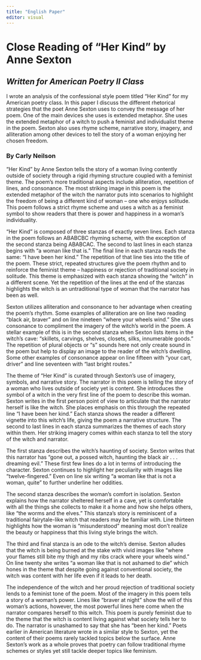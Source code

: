 ```yaml
---
title: "English Paper"
editor: visual
---
```


# **Close Reading of "Her Kind" by Anne Sexton**

## *Written for American Poetry II Class*

I wrote an analysis of the confessional style poem titled "Her Kind" for my American poetry class. In this paper I discuss the different rhetorical strategies that the poet Anne Sexton uses to convey the message of her poem. One of the main devices she uses is extended metaphor. She uses the extended metaphor of a witch to push a feminist and individualist theme in the poem. Sexton also uses rhyme scheme, narrative story, imagery, and alliteration among other devices to tell the story of a woman enjoying her chosen freedom.

### By Carly Neilson

"Her Kind" by Anne Sexton tells the story of a woman living contently outside of society through a rigid rhyming structure coupled with a feminist theme. The poem's more traditional aspects include alliteration, repetition of lines, and consonance. The most striking image in this poem is the extended metaphor of the witch the narrator puts into scenarios to highlight the freedom of being a different kind of woman -- one who enjoys solitude. This poem follows a strict rhyme scheme and uses a witch as a feminist symbol to show readers that there is power and happiness in a woman's individuality. 

"Her Kind" is composed of three stanzas of exactly seven lines. Each stanza in the poem follows an ABABCBC rhyming scheme, with the exception of the second stanza being ABABCAC. The second to last lines in each stanza begins with "a woman like that is." The final line in each stanza reads the same: "I have been her kind." The repetition of that line ties into the title of the poem. These strict, repeated structures give the poem rhythm and to reinforce the feminist theme -- happiness or rejection of traditional society in solitude. This theme is emphasized with each stanza showing the "witch" in a different scene. Yet the repetition of the lines at the end of the stanzas highlights the witch is an untraditional type of woman that the narrator has been as well. 

Sexton utilizes alliteration and consonance to her advantage when creating the poem's rhythm. Some examples of alliteration are on line two reading "black air, braver" and on line nineteen "where your wheels wind." She uses consonance to compliment the imagery of the witch's world in the poem. A stellar example of this is in the second stanza when Sexton lists items in the witch's cave: "skillets, carvings, shelves, closets, silks, innumerable goods." The repetition of plural objects or "s" sounds here not only create sound in the poem but help to display an image to the reader of the witch's dwelling. Some other examples of consonance appear on line fifteen with "your cart, driver" and line seventeen with "last bright routes."

The theme of "Her Kind" is curated through Sexton's use of imagery, symbols, and narrative story. The narrator in this poem is telling the story of a woman who lives outside of society yet is content. She introduces the symbol of a witch in the very first line of the poem to describe this woman. Sexton writes in the first person point of view to articulate that the narrator herself is like the witch. She places emphasis on this through the repeated line "I have been her kind." Each stanza shows the reader a different vignette into this witch's life, giving the poem a narrative structure. The second to last lines in each stanza summarizes the themes of each story within them. Her striking imagery comes within each stanza to tell the story of the witch and narrator. 

The first stanza describes the witch's haunting of society. Sexton writes that this narrator has "gone out, a possed witch, haunting the black air . . . dreaming evil." These first few lines do a lot in terms of introducing the character. Sexton continues to highlight her peculiarity with images like "twelve-fingered." Even on line six writing "a woman like that is not a woman, quite" to further underline her oddities.

The second stanza describes the woman's comfort in isolation. Sexton explains how the narrator sheltered herself in a cave, yet is comfortable with all the things she collects to make it a home and how she helps others, like "the worms and the elves." This stanza's story is reminiscent of a traditional fairytale-like witch that readers may be familiar with. Line thirteen highlights how the woman is "misunderstood" meaning most don't realize the beauty or happiness that this living style brings the witch.

The third and final stanza is an ode to the witch's demise. Sexton alludes that the witch is being burned at the stake with vivid images like "where your flames still bite my thigh and my ribs crack where your wheels wind." On line twenty she writes "a woman like that is not ashamed to die" which hones in the theme that despite going against conventional society, the witch was content with her life even if it leads to her death.

The independence of the witch and her proud rejection of traditional society lends to a feminist tone of the poem. Most of the imagery in this poem tells a story of a woman's power. Lines like "braver at night" show the will of this woman's actions, however, the most powerful lines here come when the narrator compares herself to this witch. This poem is purely feminist due to the theme that the witch is content living against what society tells her to do. The narrator is unashamed to say that she has "been her kind." Poets earlier in American literature wrote in a similar style to Sexton, yet the content of their poems rarely tackled topics below the surface. Anne Sexton's work as a whole proves that poetry can follow traditional rhyme schemes or styles yet still tackle deeper topics like feminism.
